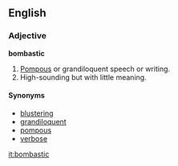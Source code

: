 ==English==
===Adjective===
'''bombastic'''
# [[Pompous]] or grandiloquent speech or writing.
# High-sounding but with little meaning.

====Synonyms====
*[[blustering]]
*[[grandiloquent]]
*[[pompous]]
*[[verbose]]

[[it:bombastic]]